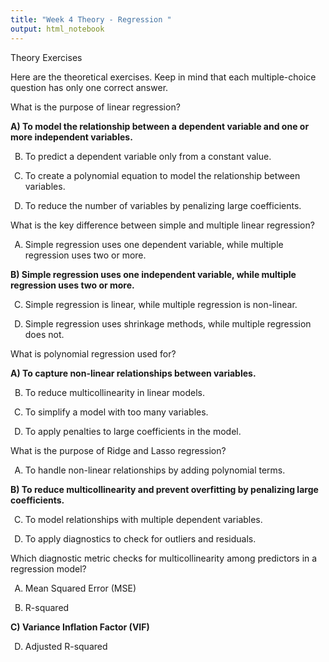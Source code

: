 ```yaml
---
title: "Week 4 Theory - Regression "
output: html_notebook
---
```


Theory Exercises

Here are the theoretical exercises.
Keep in mind that each multiple-choice question has only one correct answer.

What is the purpose of linear regression?

**A) To model the relationship between a dependent variable and one or more independent variables.**

B) To predict a dependent variable only from a constant value.

C) To create a polynomial equation to model the relationship between variables.

D) To reduce the number of variables by penalizing large coefficients.

What is the key difference between simple and multiple linear regression?

A) Simple regression uses one dependent variable, while multiple regression uses two or more.

**B) Simple regression uses one independent variable, while multiple regression uses two or more.**

C) Simple regression is linear, while multiple regression is non-linear.

D) Simple regression uses shrinkage methods, while multiple regression does not.

What is polynomial regression used for?

**A) To capture non-linear relationships between variables.**

B) To reduce multicollinearity in linear models.

C) To simplify a model with too many variables.

D) To apply penalties to large coefficients in the model.

What is the purpose of Ridge and Lasso regression?

A) To handle non-linear relationships by adding polynomial terms.

**B) To reduce multicollinearity and prevent overfitting by penalizing large coefficients.**

C) To model relationships with multiple dependent variables.

D) To apply diagnostics to check for outliers and residuals.

Which diagnostic metric checks for multicollinearity among predictors in a regression model?

A) Mean Squared Error (MSE)

B) R-squared

**C) Variance Inflation Factor (VIF)**

D) Adjusted R-squared
